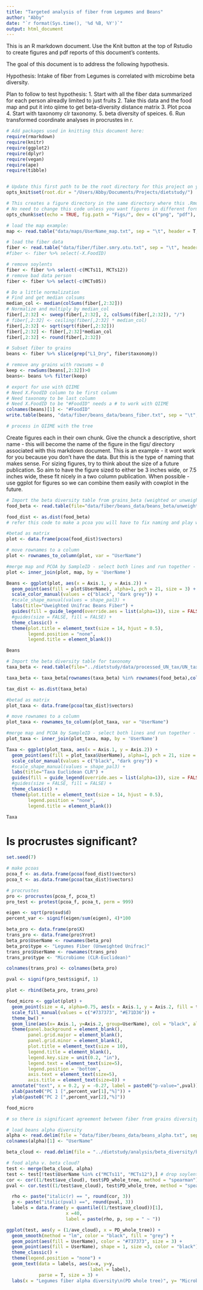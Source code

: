 ```yaml
---
title: "Targeted analysis of fiber from Legumes and Beans"
author: "Abby"
date: "`r format(Sys.time(), '%d %B, %Y')`"
output: html_document
---
```

This is an R markdown document. Use the Knit button at the top of Rstudio to create figures and pdf reports of this document's contents. 

The goal of this document is to address the following hypothesis.

Hypothesis: Intake of fiber from Legumes is correlated with microbime beta diversity.

Plan to follow to test hypothesis:
1. Start with all the fiber data summarized for each person alreadly limited to just fruits
2. Take this data and the food map and put it into qiime to get beta-diversity distance matrix
3. Plot pcoa
4. Start with taxonomy clr taxonomy.
5. beta diversity of speices. 
6. Run transformed coordinate analyses in procrustes in r.


```r

# Add packages used in knitting this document here:
require(rmarkdown)
require(knitr)
require(ggplot2)
require(dplyr)
require(vegan)
require(ape)
require(tibble)


# Update this first path to be the root directory for this project on your computer
opts_knit$set(root.dir = "/Users/Abby/Documents/Projects/dietstudy/")

# This creates a figure directory in the same directory where this .Rmd document is located
# No need to change this code unless you want figures in different formats
opts_chunk$set(echo = TRUE, fig.path = "Figs/", dev = c("png", "pdf"), dpi = 300)

```


```r

# load the map example:
map <- read.table("data/maps/UserName_map.txt", sep = "\t", header = T, comment = "")

# load the fiber data
fiber <- read.table("data/fiber/fiber.smry.otu.txt", sep = "\t", header = T, comment = "", stringsAsFactors = F)
#fiber <- fiber %>% select(-X.FoodID)

# remove soylents
fiber <- fiber %>% select(-c(MCTs11, MCTs12))
# remove bad data person
fiber <- fiber %>% select(-c(MCTs05))

# Do a little normalization
# Find and get median colsums
median_col <- median(colSums(fiber[,2:32]))
# Normalize and multiply by median_col
fiber[,2:32] <- sweep(fiber[,2:32], 2, colSums(fiber[,2:32]), "/")
# fiber[,2:32] <- ceiling(fiber[,2:32] * median_col)
fiber[,2:32] <- sqrt(sqrt(fiber[,2:32]))
fiber[,2:32] <- fiber[,2:32]*median_col
fiber[,2:32] <- round(fiber[,2:32])

# Subset fiber to grains
beans <- fiber %>% slice(grep("L1_Dry", fiber$taxonomy))

# remove any grains with rowsums = 0
keep <- rowSums(beans[,2:32])>0
beans<- beans %>% filter(keep)

# export for use with QIIME
# Need X.FoodID column to be first column
# Need taxonomy to be last column
# Need X.FoodID to be "#FoodID" needs a # to work with QIIME
colnames(beans)[1] <- "#FoodID" 
write.table(beans, "data/fiber/beans_data/beans_fiber.txt", sep = "\t", row.names = F, quote = F)

# process in QIIME with the tree
```


Create figures each in their own chunk. Give the chunck a descriptive, short name - this will become the name of the figure in the figs/ directory associated with this markdown document. This is an example - it wont work for you because you don't have the data. But this is the type of naming that makes sense. For sizing figures, try to think about the size of a future publication. So aim to have the figure sized to either be 3 inches wide, or 7.5 inches wide, these fit nicely in a two column publication. When possible - use ggplot for figures so we can combine them easily with cowplot in the future. 


```r
# Import the beta diversity table from grains_beta (weighted or unweighted)
food_beta <- read.table(file="data/fiber/beans_data/beans_beta/unweighted_unifrac_beans_fiber.txt")

food_dist <- as.dist(food_beta)
# refer this code to make a pcoa you will have to fix naming and play with the data structure of the dataframe called plot to get this to work.

#betad as matrix 
plot <- data.frame(pcoa(food_dist)$vectors)

# move rownames to a column
plot <- rownames_to_column(plot, var = "UserName")

#merge map and PCOA by SampleID - select both lines and run together - won't work otherwise
plot <- inner_join(plot, map, by = 'UserName')

Beans <- ggplot(plot, aes(x = Axis.1, y = Axis.2)) +
  geom_point(aes(fill = plot$UserName), alpha=1, pch = 21, size = 3) +
  scale_color_manual(values = c("black", "dark grey")) +
  #scale_shape_manual(values = shape_pal3) +
  labs(title="Uweighted Unifrac Beans Fiber") +
  guides(fill = guide_legend(override.aes = list(alpha=1)), size = FALSE, col = FALSE) +
  #guides(size = FALSE, fill = FALSE) +
  theme_classic() +                                                                      
  theme(plot.title = element_text(size = 14, hjust = 0.5),
        legend.position = "none",
        legend.title = element_blank())

Beans

```
```r
# Import the beta diversity table for taxonomy
taxa_beta <- read.table(file="../dietstudy/data/processed_UN_tax/UN_tax_beta/euclidean_UN_taxonomy_clr_s.txt")

taxa_beta <- taxa_beta[rownames(taxa_beta) %in% rownames(food_beta),colnames(taxa_beta) %in% colnames(food_beta)]

tax_dist <- as.dist(taxa_beta)

#betad as matrix 
plot_taxa <- data.frame(pcoa(tax_dist)$vectors)

# move rownames to a column
plot_taxa <- rownames_to_column(plot_taxa, var = "UserName")

#merge map and PCOA by SampleID - select both lines and run together - won't work otherwise
plot_taxa <- inner_join(plot_taxa, map, by = 'UserName')

Taxa <- ggplot(plot_taxa, aes(x = Axis.1, y = Axis.2)) +
  geom_point(aes(fill = plot_taxa$UserName), alpha=1, pch = 21, size = 3) +
  scale_color_manual(values = c("black", "dark grey")) +
  #scale_shape_manual(values = shape_pal3) +
  labs(title="Taxa Euclidean CLR") +
  guides(fill = guide_legend(override.aes = list(alpha=1)), size = FALSE, col = FALSE) +
  #guides(size = FALSE, fill = FALSE) +
  theme_classic() +                                                                      
  theme(plot.title = element_text(size = 14, hjust = 0.5),
        legend.position = "none",
        legend.title = element_blank())

Taxa

```

# Is procrustes significant?

```r
set.seed(7)

# make pcoas 
pcoa_f <- as.data.frame(pcoa(food_dist)$vectors)
pcoa_t <- as.data.frame(pcoa(tax_dist)$vectors)

# procrustes
pro <- procrustes(pcoa_f, pcoa_t)
pro_test <- protest(pcoa_f, pcoa_t, perm = 999)

eigen <- sqrt(pro$svd$d)
percent_var <- signif(eigen/sum(eigen), 4)*100

beta_pro <- data.frame(pro$X)
trans_pro <- data.frame(pro$Yrot)
beta_pro$UserName <- rownames(beta_pro)
beta_pro$type <- "Legumes Fiber (Unweighted Unifrac)"
trans_pro$UserName <- rownames(trans_pro)
trans_pro$type <- "Microbiome (CLR-Euclidean)"

colnames(trans_pro) <- colnames(beta_pro)

pval <- signif(pro_test$signif, 1)

plot <- rbind(beta_pro, trans_pro)

food_micro <- ggplot(plot) +
  geom_point(size = 4, alpha=0.75, aes(x = Axis.1, y = Axis.2, fill = type), pch=21) +
  scale_fill_manual(values = c("#737373", "#E71D36")) +
  theme_bw() +
  geom_line(aes(x= Axis.1, y=Axis.2, group=UserName), col = "black", alpha = 0.7) +
  theme(panel.background = element_blank(),
        panel.grid.major = element_blank(),
        panel.grid.minor = element_blank(),
        plot.title = element_text(size = 10),
        legend.title = element_blank(),
        legend.key.size = unit(0.2, "in"),
        legend.text = element_text(size=5),
        legend.position = 'bottom',
        axis.text = element_text(size=5),
        axis.title = element_text(size=8)) +
  annotate("text", x = 0.2, y = -0.27, label = paste0("p-value=",pval)) +
  xlab(paste0("PC 1 [",percent_var[1],"%]")) +
  ylab(paste0("PC 2 [",percent_var[2],"%]")) 

food_micro

# so there is significant agreement between fiber from grains diversity and microbiome diversity (actually holds weighted and unweighted)
```

```r
# load beans alpha diversity
alpha <- read.delim(file = "data/fiber/beans_data/beans_alpha.txt", sep = "\t")
colnames(alpha)[1] <- "UserName"

beta_cloud <- read.delim(file = "../dietstudy/analysis/beta_diversity/beta_div_cloud.txt", sep = "\t")

# food alpha v. beta cloud?
test <- merge(beta_cloud, alpha)
test <- test[!test$UserName %in% c("MCTs11", "MCTs12"),] # drop soylents
cor <- cor((1/test$ave_cloud), test$PD_whole_tree, method = "spearman")
pval <- cor.test((1/test$ave_cloud), test$PD_whole_tree, method = "spearman", exact = F)$p.value

  rho <- paste("italic(r) == ", round(cor, 3))
  p <- paste("italic(pval) ==", round(pval, 3))
  labels = data.frame(y = quantile((1/test$ave_cloud))[1], 
                      x =40, 
                      label = paste(rho, p, sep = " ~ "))

ggplot(test, aes(y = (1/ave_cloud), x = PD_whole_tree)) + 
  geom_smooth(method = "lm", color = "black", fill = "grey") +
  geom_point(aes(fill = UserName), color = "#737373", size = 3) +
  geom_point(aes(fill = UserName), shape = 1, size =3, color = "black") +
  theme_classic() + 
  theme(legend.position = "none") +
  geom_text(data = labels, aes(x=x, y=y,
                               label = label),
            parse = T, size = 3) +
  labs(x = "Legumes fiber alpha diversity\n(PD whole tree)", y= "Microbiome Stability")

```